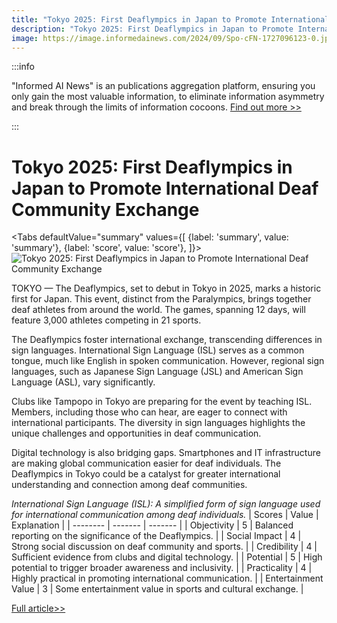 ```yaml
---
title: "Tokyo 2025: First Deaflympics in Japan to Promote International Deaf Community Exchange"
description: "Tokyo 2025: First Deaflympics in Japan to Promote International Deaf Community Exchange"
image: https://image.informedainews.com/2024/09/Spo-cFN-1727096123-0.jpg
---
```



:::info

"Informed AI News" is an publications aggregation platform, ensuring you only gain the most valuable information, to eliminate information asymmetry and break through the limits of information cocoons.  [Find out more >>](/)

:::

# Tokyo 2025: First Deaflympics in Japan to Promote International Deaf Community Exchange


<Tabs
	defaultValue="summary"
	values={[
	{label: 'summary', value: 'summary'},
	{label: 'score', value: 'score'},
]}>
<TabItem value="summary">
<img
  src="https://image.informedainews.com/2024/09/Spo-cFN-1727096123-0.jpg"
  alt="Tokyo 2025: First Deaflympics in Japan to Promote International Deaf Community Exchange"
/>



TOKYO — The Deaflympics, set to debut in Tokyo in 2025, marks a historic first for Japan. This event, distinct from the Paralympics, brings together deaf athletes from around the world. The games, spanning 12 days, will feature 3,000 athletes competing in 21 sports.

The Deaflympics foster international exchange, transcending differences in sign languages. International Sign Language (ISL) serves as a common tongue, much like English in spoken communication. However, regional sign languages, such as Japanese Sign Language (JSL) and American Sign Language (ASL), vary significantly.

Clubs like Tampopo in Tokyo are preparing for the event by teaching ISL. Members, including those who can hear, are eager to connect with international participants. The diversity in sign languages highlights the unique challenges and opportunities in deaf communication.

Digital technology is also bridging gaps. Smartphones and IT infrastructure are making global communication easier for deaf individuals. The Deaflympics in Tokyo could be a catalyst for greater international understanding and connection among deaf communities.

*International Sign Language (ISL): A simplified form of sign language used for international communication among deaf individuals.*
</TabItem>
<TabItem value="score">
	| Scores     | Value   | Explanation |
	| -------- | ------- | ------- |
	| Objectivity  | 5    | Balanced reporting on the significance of the Deaflympics.    |
	| Social Impact | 4     | Strong social discussion on deaf community and sports.    |
	| Credibility    | 4    | Sufficient evidence from clubs and digital technology.    |
	| Potential    | 5    | High potential to trigger broader awareness and inclusivity.    |
	| Practicality    | 4    | Highly practical in promoting international communication.    |
	| Entertainment Value    | 3    | Some entertainment value in sports and cultural exchange.    |
</TabItem>
</Tabs>

[Full article>>](https://asia.nikkei.com/Spotlight/Society/Tokyo-2025-Sign-language-users-await-first-Deaflympics-in-Japan)
